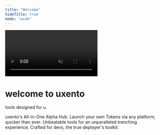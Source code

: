 ```yaml
---
title: "Welcome"
hideTitle: true
mode: "wide"
---
```


<div className="welcome-page splash">
  <div className="splash-video">
      <video
        className="splash-video-el"
        src="/videos/splash.mp4"
        autoPlay
        muted
        loop
        playsInline
        controls={false}
        preload="metadata"
      />
  </div>
  <h1 className="splash-title">welcome to uxento</h1>
  <p className="splash-subtitle">tools designed for u.</p>
</div>

<Columns cols={2}>
  <Card title="Uxento Vision" icon="wave-pulse" href="/uxento-vision">
    uxento's All-in-One Alpha Hub.
  </Card>
  <Card title="uDev" icon="coin" href="/udev">
    Launch your own Tokens via any platform, quicker than ever.
  </Card>
  <Card title="uxtension" icon="wrench" href="/uxtension">
    Unbeatable tools for an unparalleled trenching experience.
  </Card>
  <Card title="uLaunch" icon="terminal" href="/ulaunch">
    Crafted for devs, the true deployer's toolkit.
  </Card>
</Columns>